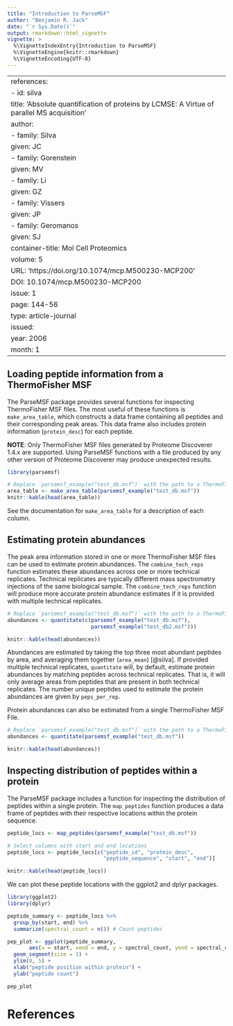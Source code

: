 ```yaml
---
title: "Introduction to ParseMSF"
author: "Benjamin R. Jack"
date: "`r Sys.Date()`"
output: rmarkdown::html_vignette
vignette: >
  %\VignetteIndexEntry{Introduction to ParseMSF}
  %\VignetteEngine{knitr::rmarkdown}
  %\VignetteEncoding{UTF-8}
---
```

---
references:
  - id: silva
    title: 'Absolute quantification of proteins by LCMSE: A Virtue of parallel MS acquisition'
    author:
    - family: Silva
      given: JC
    - family: Gorenstein
      given: MV
    - family: Li
      given: GZ
    - family: Vissers
      given: JP
    - family: Geromanos
      given: SJ
    container-title: Mol Cell Proteomics
    volume: 5
    URL: 'https://doi.org/10.1074/mcp.M500230-MCP200'
    DOI: 10.1074/mcp.M500230-MCP200
    issue: 1
    page: 144-56
    type: article-journal
    issued:
      year: 2006
      month: 1
---


## Loading peptide information from a ThermoFisher MSF

The ParseMSF package provides several functions for inspecting ThermoFisher MSF files. The most useful of these functions is `make_area_table`, which constructs a data frame containing all peptides and their corresponding peak areas. This data frame also includes protein information (`protein_desc`) for each peptide.

**NOTE**: Only ThermoFisher MSF files generated by Proteome Discoverer 1.4.x are supported. Using ParseMSF functions with a file produced by any other version of Proteome Discoverer may produce unexpected results.

```r
library(parsemsf)

# Replace `parsemsf_example("test_db.msf")` with the path to a ThermoFisher MSF file
area_table <- make_area_table(parsemsf_example("test_db.msf"))
knitr::kable(head(area_table))
```

See the documentation for `make_area_table` for a description of each column.

## Estimating protein abundances

The peak area information stored in one or more ThermoFisher MSF files can be used to estimate protein abundances. The `combine_tech_reps` function estimates these abundances across one or more technical replicates. Technical replicates are typically different mass spectrometry injections of the same biological sample. The `combine_tech_reps` function will produce more accurate protein abundance estimates if it is provided with multiple technical replicates.

```r
# Replace `parsemsf_example("test_db.msf")` with the path to a ThermoFisher MSF file
abundances <- quantitate(c(parsemsf_example("test_db.msf"), 
                           parsemsf_example("test_db2.msf")))

knitr::kable(head(abundances))
```

Abundances are estimated by taking the top three most abundant peptides by area, and averaging them together (`area_mean`) [@silva]. If provided multiple technical replicates, `quantitate` will, by default, estimate protein abundances by matching peptides across technical replicates. That is, it will only average areas from peptides that are present in both technical replicates. The number unique peptides used to estimate the protein abundances are given by `peps_per_rep`.

Protein abundances can also be estimated from a single ThermoFisher MSF File.

```r
# Replace `parsemsf_example("test_db.msf")` with the path to a ThermoFisher MSF file
abundances <- quantitate(parsemsf_example("test_db.msf"))

knitr::kable(head(abundances))
```

## Inspecting distribution of peptides within a protein

The ParseMSF package includes a function for inspecting the distribution of peptides within a single protein. The `map_peptides` function produces a data frame of peptides with their respective locations within the protein sequence.

```r
peptide_locs <- map_peptides(parsemsf_example("test_db.msf"))

# Select columns with start and end locations
peptide_locs <- peptide_locs[c("peptide_id", "protein_desc", 
                               "peptide_sequence", "start", "end")]

knitr::kable(head(peptide_locs))
```

We can plot these peptide locations with the ggplot2 and dplyr packages.

```r
library(ggplot2)
library(dplyr)

peptide_summary <- peptide_locs %>% 
  group_by(start, end) %>%
  summarize(spectral_count = n()) # Count peptides

pep_plot <- ggplot(peptide_summary,
       aes(x = start, xend = end, y = spectral_count, yend = spectral_count)) +
  geom_segment(size = 1) +
  ylim(0, 5) + 
  xlab("peptide position within protein") +
  ylab("peptide count")

pep_plot

```

# References

